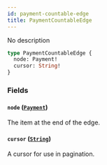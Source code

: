 ```yaml
---
id: payment-countable-edge
title: PaymentCountableEdge
---
```


No description

```graphql
type PaymentCountableEdge {
  node: Payment!
  cursor: String!
}
```

### Fields

#### `node` ([`Payment`](../../../developer/api-reference/objects/payment))

The item at the end of the edge.

#### `cursor` ([`String`](../../../developer/api-reference/scalars/string))

A cursor for use in pagination.
